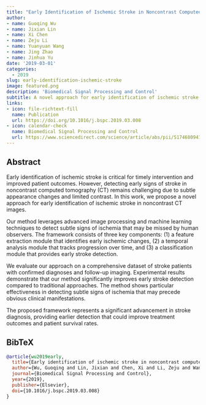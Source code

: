 ```yaml
---
title: "Early Identification of Ischemic Stroke in Noncontrast Computed Tomography"
author: 
- name: Guoqing Wu
- name: Jixian Lin
- name: Xi Chen
- name: Zeju Li
- name: Yuanyuan Wang
- name: Jing Zhao
- name: Jinhua Yu
date: '2019-03-01'
categories:
  - 2019
slug: early-identification-ischemic-stroke
image: featured.png
description: 'Biomedical Signal Processing and Control'
subtitle: A novel approach for early identification of ischemic stroke in noncontrast CT images.
links:
- icon: file-richtext-fill
  name: Publication
  url: https://doi.org/10.1016/j.bspc.2019.03.008
- icon: calendar-check
  name: Biomedical Signal Processing and Control
  url: https://www.sciencedirect.com/science/article/abs/pii/S1746809419300894
---
```


## Abstract

Early identification of ischemic stroke is critical for timely intervention and improved patient outcomes. However, detecting early signs of stroke in noncontrast computed tomography (CT) remains challenging due to subtle appearance changes and limited contrast. In this work, we propose a novel approach for early identification of ischemic stroke in noncontrast CT images.

Our method leverages advanced image processing and machine learning techniques to detect subtle signs of ischemia that may be missed by human observers. The framework consists of three key components: (1) a feature extraction module that identifies early ischemic changes, (2) a temporal analysis module that tracks progression over time, and (3) a classification module that provides early stroke detection.

We evaluate our approach on a comprehensive dataset of stroke patients with confirmed diagnoses and follow-up imaging. Experimental results demonstrate that our method significantly improves early stroke detection compared to traditional approaches. The method shows particular effectiveness in detecting subtle signs of ischemia that may precede obvious clinical manifestations.

The proposed framework represents a significant advancement in stroke diagnosis, providing earlier detection that could improve treatment outcomes and patient survival rates.

## BibTeX

```bibtex
@article{wu2019early,
  title={Early identification of ischemic stroke in noncontrast computed tomography},
  author={Wu, Guoqing and Lin, Jixian and Chen, Xi and Li, Zeju and Wang, Yuanyuan and Zhao, Jing and Yu, Jinhua},
  journal={Biomedical Signal Processing and Control},
  year={2019},
  publisher={Elsevier},
  doi={10.1016/j.bspc.2019.03.008}
}
``` 